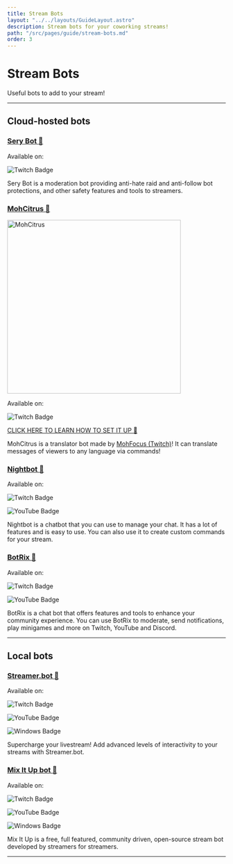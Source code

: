 ```yaml
---
title: Stream Bots
layout: "../../layouts/GuideLayout.astro"
description: Stream bots for your coworking streams!
path: "/src/pages/guide/stream-bots.md"
order: 3
---
```


# Stream Bots

Useful bots to add to your stream! 

---

## Cloud-hosted bots

### [Sery Bot 🔗](https://serycodes.carrd.co/)

<div class="flex flex-row gap-2">

Available on:

![Twitch Badge](https://img.shields.io/badge/Twitch-9146FF?logo=twitch&logoColor=fff&style=for-the-badge)


</div>

Sery Bot is a moderation bot providing anti-hate raid and anti-follow bot protections, and other safety features and tools to streamers.

### [MohCitrus 🔗](https://www.twitch.tv/MohCitrus/about)

<Image src={Demo} alt="MohCitrus" width="400" loading="lazy" />

<div class="flex flex-row gap-2">

Available on:

![Twitch Badge](https://img.shields.io/badge/Twitch-9146FF?logo=twitch&logoColor=fff&style=for-the-badge)
</div>

[CLICK HERE TO LEARN HOW TO SET IT UP 🔗](/tutorials/translation-bot)

MohCitrus is a translator bot made by [MohFocus (Twitch)](https://twitch.tv/MohFocus)! It can translate messages of viewers to any language via commands! 

### [Nightbot 🔗](https://nightbot.tv/)

<div class="flex flex-row gap-2">

Available on:

![Twitch Badge](https://img.shields.io/badge/Twitch-9146FF?logo=twitch&logoColor=fff&style=for-the-badge)

![YouTube Badge](https://img.shields.io/badge/YouTube-F00?logo=youtube&logoColor=fff&style=for-the-badge)
</div>

Nightbot is a chatbot that you can use to manage your chat. It has a lot of features and is easy to use. You can also use it to create custom commands for your stream.

### [BotRix 🔗](https://botrix.live/)

<div class="flex flex-row gap-2">

Available on:

![Twitch Badge](https://img.shields.io/badge/Twitch-9146FF?logo=twitch&logoColor=fff&style=for-the-badge)

![YouTube Badge](https://img.shields.io/badge/YouTube-F00?logo=youtube&logoColor=fff&style=for-the-badge)
</div>

BotRix is a chat bot that offers features and tools to enhance your community experience. You can use BotRix to moderate, send notifications, play minigames and more on Twitch, YouTube and Discord.

---

## Local bots

### [Streamer.bot 🔗](https://streamer.bot/)

<div class="flex flex-row gap-2">

Available on:

![Twitch Badge](https://img.shields.io/badge/Twitch-9146FF?logo=twitch&logoColor=fff&style=for-the-badge)

![YouTube Badge](https://img.shields.io/badge/YouTube-F00?logo=youtube&logoColor=fff&style=for-the-badge)

![Windows Badge](https://img.shields.io/badge/Windows-0078D4?logo=windows&logoColor=fff&style=for-the-badge)
</div>

Supercharge your livestream! Add advanced levels of interactivity to your streams with Streamer.bot.

### [Mix It Up bot 🔗](https://mixitupapp.com/)

<div class="flex flex-row gap-2">

Available on:

![Twitch Badge](https://img.shields.io/badge/Twitch-9146FF?logo=twitch&logoColor=fff&style=for-the-badge)

![YouTube Badge](https://img.shields.io/badge/YouTube-F00?logo=youtube&logoColor=fff&style=for-the-badge)

![Windows Badge](https://img.shields.io/badge/Windows-0078D4?logo=windows&logoColor=fff&style=for-the-badge)
</div>

Mix It Up is a free, full featured, community driven, open-source stream bot developed by streamers for streamers.

---